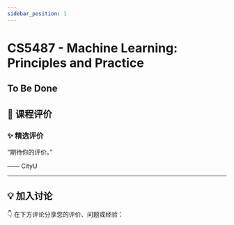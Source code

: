 ```yaml
---
sidebar_position: 1
---
```



# CS5487 - Machine Learning: Principles and Practice

## To Be Done

## **💬 课程评价**

### ✨ **精选评价**
<div className={commentStyles.commentBox}>
    <p className={commentStyles.commentText}>
        “期待你的评价。”
    </p>
    <p className={commentStyles.commentAuthor}>—— CityU</p>
</div>

---

## **💡 加入讨论**

👇 在下方评论分享您的评价、问题或经验：
<Utterances />
